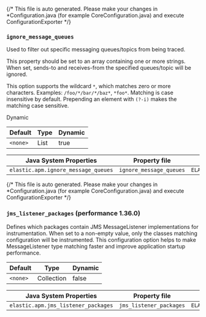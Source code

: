 

<div id="config-messaging"></div>

{/* This file is auto generated. Please make your changes in *Configuration.java (for example CoreConfiguration.java) and execute ConfigurationExporter */}

<div id="config-ignore-message-queues"></div>

### `ignore_message_queues`

Used to filter out specific messaging queues/topics from being traced. 

This property should be set to an array containing one or more strings.
When set, sends-to and receives-from the specified queues/topic will be ignored.

This option supports the wildcard `*`, which matches zero or more characters.
Examples: `/foo/*/bar/*/baz*`, `*foo*`.
Matching is case insensitive by default.
Prepending an element with `(?-i)` makes the matching case sensitive.

<DocLink id="serverlessObservabilityApmAgentsJavaConfigure" section="dynamic-configuration"><DocBadge>Dynamic</DocBadge> </DocLink>

| Default | Type | Dynamic |
|---|---|---|
| `<none>` | List | true |

| Java System Properties | Property file | Environment |
|---|---|---|
| `elastic.apm.ignore_message_queues` | `ignore_message_queues` | `ELASTIC_APM_IGNORE_MESSAGE_QUEUES` |

{/* This file is auto generated. Please make your changes in *Configuration.java (for example CoreConfiguration.java) and execute ConfigurationExporter */}

<div id="config-jms-listener-packages"></div>

### `jms_listener_packages` (performance <DocBadgeAdded tipContent="Added in 1.36.0">1.36.0</DocBadgeAdded>)

Defines which packages contain JMS MessageListener implementations for instrumentation.
When set to a non-empty value, only the classes matching configuration will be instrumented.
This configuration option helps to make MessageListener type matching faster and improve application startup performance.

| Default | Type | Dynamic |
|---|---|---|
| `<none>` | Collection | false |

| Java System Properties | Property file | Environment |
|---|---|---|
| `elastic.apm.jms_listener_packages` | `jms_listener_packages` | `ELASTIC_APM_JMS_LISTENER_PACKAGES` |


